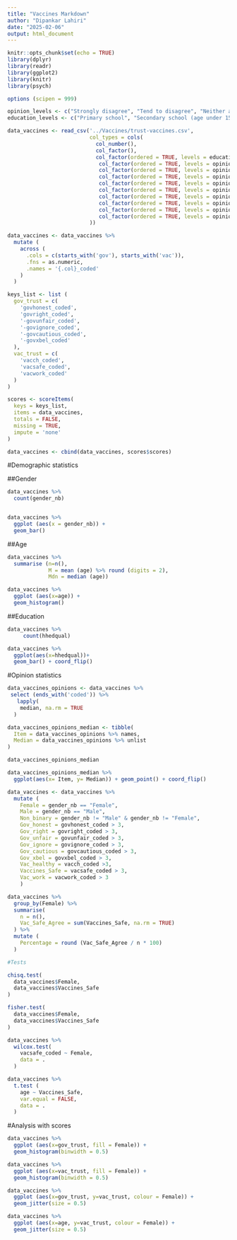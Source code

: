 ```yaml
---
title: "Vaccines Markdown"
author: "Dipankar Lahiri"
date: "2025-02-06"
output: html_document
---
```


```r
knitr::opts_chunk$set(echo = TRUE)
library(dplyr)
library(readr)
library(ggplot2)
library(knitr)
library(psych)

options (scipen = 999)

opinion_levels <- c("Strongly disagree", "Tend to disagree", "Neither agree nor disagree", "Tend to agree", "Strongly agree")
education_levels <- c("Primary school", "Secondary school (age under 15 years old)", "GNVQ / GSVQ / GCSE/ SCE standard.", "NVQ1, NVQ2", "NVQ3/ SCE Higher Grade/ Advanced GNVQ/ GCE A/AS or similar.", "NVQ4 / HNC / HND / Bachelor's degree or similar.", "NVQ5 or post-graduate diploma.")

data_vaccines <- read_csv('../Vaccines/trust-vaccines.csv',
                          col_types = cols(
                            col_number(),
                            col_factor(),
                            col_factor(ordered = TRUE, levels = education_levels),
                             col_factor(ordered = TRUE, levels = opinion_levels),
                             col_factor(ordered = TRUE, levels = opinion_levels),
                             col_factor(ordered = TRUE, levels = opinion_levels),
                             col_factor(ordered = TRUE, levels = opinion_levels),
                             col_factor(ordered = TRUE, levels = opinion_levels),
                             col_factor(ordered = TRUE, levels = opinion_levels),
                             col_factor(ordered = TRUE, levels = opinion_levels),
                             col_factor(ordered = TRUE, levels = opinion_levels),
                             col_factor(ordered = TRUE, levels = opinion_levels)
                          ))

data_vaccines <- data_vaccines %>%
  mutate (
    across (
      .cols = c(starts_with('gov'), starts_with('vac')),
      .fns = as.numeric,
      .names = '{.col}_coded'
    )
  )

keys_list <- list (
  gov_trust = c(
    'govhonest_coded',
    'govright_coded',
    '-govunfair_coded',
    '-govignore_coded',
    '-govcautious_coded',
    '-govxbel_coded'
  ),
  vac_trust = c(
    'vacch_coded',
    'vacsafe_coded',
    'vacwork_coded'
  )
)

scores <- scoreItems(
  keys = keys_list,
  items = data_vaccines,
  totals = FALSE,
  missing = TRUE,
  impute = 'none'
)

data_vaccines <- cbind(data_vaccines, scores$scores)
```

#Demographic statistics

##Gender
```r
data_vaccines %>%
  count(gender_nb)


data_vaccines %>%
  ggplot (aes(x = gender_nb)) +
  geom_bar()

```

##Age

```r
data_vaccines %>%
  summarise (n=n(), 
             M = mean (age) %>% round (digits = 2),
             Mdn = median (age))

data_vaccines %>%
  ggplot (aes(x=age)) +
  geom_histogram()
```

##Education

```r
data_vaccines %>%
     count(hhedqual)

data_vaccines %>%
  ggplot(aes(x=hhedqual))+
  geom_bar() + coord_flip()
```
#Opinion statistics

```r
data_vaccines_opinions <- data_vaccines %>%
 select (ends_with('coded')) %>%
   lapply(
    median, na.rm = TRUE
  )

data_vaccines_opinions_median <- tibble(
  Item = data_vaccines_opinions %>% names,
  Median = data_vaccines_opinions %>% unlist
)

data_vaccines_opinions_median

data_vaccines_opinions_median %>%
  ggplot(aes(x= Item, y= Median)) + geom_point() + coord_flip()
```
```r
data_vaccines <- data_vaccines %>%
  mutate (
    Female = gender_nb == "Female",
    Male = gender_nb == "Male",
    Non_binary = gender_nb != "Male" & gender_nb != "Female",
    Gov_honest = govhonest_coded > 3,
    Gov_right = govright_coded > 3,
    Gov_unfair = govunfair_coded > 3,
    Gov_ignore = govignore_coded > 3,
    Gov_cautious = govcautious_coded > 3,
    Gov_xbel = govxbel_coded > 3,
    Vac_healthy = vacch_coded >3,
    Vaccines_Safe = vacsafe_coded > 3,
    Vac_work = vacwork_coded > 3
    )

data_vaccines %>%
  group_by(Female) %>%
  summarise(
    n = n(),
    Vac_Safe_Agree = sum(Vaccines_Safe, na.rm = TRUE)
  ) %>%
  mutate (
    Percentage = round (Vac_Safe_Agree / n * 100)
  )

#Tests

chisq.test(
  data_vaccines$Female,
  data_vaccines$Vaccines_Safe
)

```
```r
fisher.test(
  data_vaccines$Female,
  data_vaccines$Vaccines_Safe
)
```

```r
data_vaccines %>%
  wilcox.test(
    vacsafe_coded ~ Female,
    data = .
  )
```

```r
data_vaccines %>%
  t.test (
    age ~ Vaccines_Safe,
    var.equal = FALSE,
    data = .
  )
```
#Analysis with scores 

```r
data_vaccines %>%
  ggplot (aes(x=gov_trust, fill = Female)) +
  geom_histogram(binwidth = 0.5)

data_vaccines %>%
  ggplot (aes(x=vac_trust, fill = Female)) +
  geom_histogram(binwidth = 0.5)
```
```r
data_vaccines %>%
  ggplot (aes(x=gov_trust, y=vac_trust, colour = Female)) +
  geom_jitter(size = 0.5)
```

```r
data_vaccines %>%
  ggplot (aes(x=age, y=vac_trust, colour = Female)) +
  geom_jitter(size = 0.5)
```
